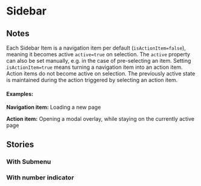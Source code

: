  
<Meta of={SidebarStories} />

# Sidebar

<Canvas of={SidebarStories.Default} sourceState="shown" />

<Controls />


## Notes
Each Sidebar Item is a navigation item per default (``isActionItem=false``), meaning it becomes active ``active=true`` on selection. 
The ``active`` property can also be set manually, e.g. in the case of pre-selecting an item.
Setting ``isActionItem=true`` means turning a navigation item into an action item. Action items do not become active on selection.
The previously active state is maintained during the action triggered by selecting an action item.

#### Examples:

<b>Navigation item:</b> Loading a new page

<b>Action item:</b> Opening a modal overlay, while staying on the currently active page


## Stories

### With Submenu
<Canvas of={SidebarStories.WithSubmenu} sourceState="shown" />


### With number indicator
<Canvas of={SidebarStories.WithNumberIndicator} sourceState="shown" />
